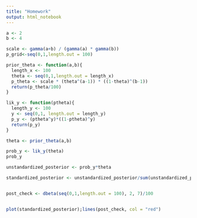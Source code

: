 ```yaml
---
title: "Homework"
output: html_notebook
---
```




```r
a <- 2
b <- 4

scale <- gamma(a+b) / (gamma(a) * gamma(b))
p_grid<-seq(0,1,length.out = 100)

prior_theta <- function(a,b){
  length_x <- 100
  theta <- seq(0,1,length.out = length_x)
  p_theta <- scale * (theta^(a-1)) * ((1-theta)^(b-1))
  return(p_theta/100)
}

lik_y <- function(ptheta){
  length_y <- 100
  y <- seq(0,1, length.out = length_y)
  p_y <- (ptheta^y)*((1-ptheta)^y)
  return(p_y)
}

theta <- prior_theta(a,b)

prob_y <- lik_y(theta)
prob_y

unstandardized_posterior <- prob_y*theta

standardized_posterior <- unstandardized_posterior/sum(unstandardized_posterior)


post_check <- dbeta(seq(0,1,length.out = 100), 2, 7)/100


plot(standardized_posterior);lines(post_check, col = "red")




```

